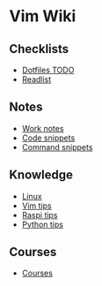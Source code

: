 = Vim Wiki =

== Checklists ==
* [[Dotfiles TODO]]
* [[Readlist]]

== Notes ==
* [[Work notes]]
* [[Code snippets]]
* [[Command snippets]]

== Knowledge ==
* [[Linux]]
* [[Vim tips]]
* [[Raspi tips]]
* [[Python tips]]

== Courses ==
* [[Courses]]

